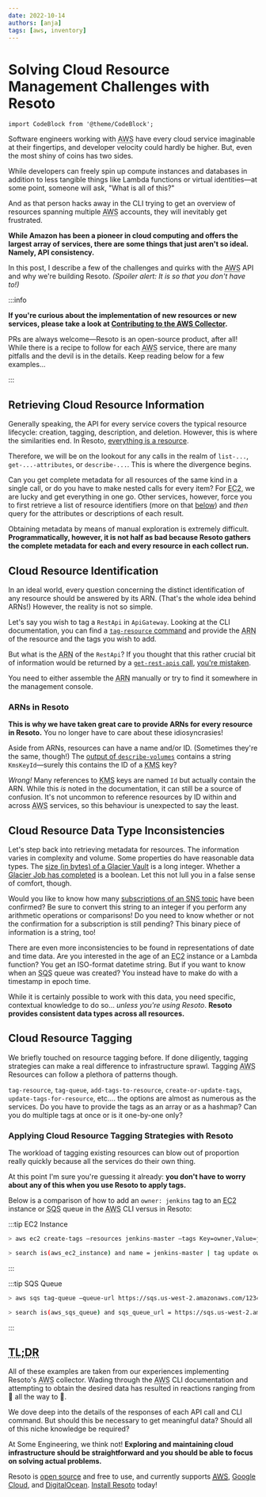 ```yaml
---
date: 2022-10-14
authors: [anja]
tags: [aws, inventory]
---
```


# Solving Cloud Resource Management Challenges with Resoto

```mdx-code-block
import CodeBlock from '@theme/CodeBlock';
```

Software engineers working with <abbr title="Amazon Web Services">AWS</abbr> have every cloud service imaginable at their fingertips, and developer velocity could hardly be higher. But, even the most shiny of coins has two sides.

While developers can freely spin up compute instances and databases in addition to less tangible things like Lambda functions or virtual identities—at some point, someone will ask, "What is all of this?"

And as that person hacks away in the CLI trying to get an overview of resources spanning multiple <abbr title="Amazon Web Services">AWS</abbr> accounts, they will inevitably get frustrated.

**While Amazon has been a pioneer in cloud computing and offers the largest array of services, there are some things that just aren't so ideal. Namely, API consistency.**

In this post, I describe a few of the challenges and quirks with the <abbr title="Amazon Web Services">AWS</abbr> API and why we're building Resoto. _(Spoiler alert: It is so that you don't have to!)_

<!--truncate-->

:::info

**If you're curious about the implementation of new resources or new services, please take a look at [Contributing to the AWS Collector](/docs/contributing/plugins/aws).**

PRs are always welcome—Resoto is an open-source product, after all! While there is a recipe to follow for each <abbr title="Amazon Web Services">AWS</abbr> service, there are many pitfalls and the devil is in the details. Keep reading below for a few examples…

:::

## Retrieving Cloud Resource Information

Generally speaking, the API for every service covers the typical resource lifecycle: creation, tagging, description, and deletion. However, this is where the similarities end. In Resoto, [everything is a resource](../multi-cloud-resource-management-with-resoto/index.mdx).

Therefore, we will be on the lookout for any calls in the realm of `list-...`, `get-...-attributes`, or `describe-...`. This is where the divergence begins.

Can you get complete metadata for all resources of the same kind in a single call, or do you have to make nested calls for every item? For <abbr title="Elastic Compute Cloud">EC2</abbr>, we are lucky and get everything in one go. Other services, however, force you to first retrieve a list of resource identifiers (more on that [below](#cloud-resource-identification)) and _then_ query for the attributes or descriptions of each result.

Obtaining metadata by means of manual exploration is extremely difficult. **Programmatically, however, it is not half as bad because Resoto gathers the complete metadata for each and every resource in each collect run.**

## Cloud Resource Identification

In an ideal world, every question concerning the distinct identification of any resource should be answered by its ARN. (That's the whole idea behind ARNs!) However, the reality is not so simple.

Let's say you wish to tag a `RestApi` in `ApiGateway`. Looking at the CLI documentation, you can find a [`tag-resource` command](https://awscli.amazonaws.com/v2/documentation/api/latest/reference/apigateway/tag-resource.html) and provide the <abbr title="Amazon Resource Name">ARN</abbr> of the resource and the tags you wish to add.

But what is the <abbr title="Amazon Resource Name">ARN</abbr> of the `RestApi`? If you thought that this rather crucial bit of information would be returned by a [`get-rest-apis` call](https://awscli.amazonaws.com/v2/documentation/api/latest/reference/apigateway/get-rest-apis.html), [you're mistaken](https://awscli.amazonaws.com/v2/documentation/api/latest/reference/apigateway/get-rest-apis.html#output).

You need to either assemble the <abbr title="Amazon Resource Name">ARN</abbr> manually or try to find it somewhere in the management console.

### ARNs in Resoto

**This is why we have taken great care to provide ARNs for every resource in Resoto.** You no longer have to care about these idiosyncrasies!

Aside from ARNs, resources can have a name and/or ID. (Sometimes they're the same, though!) The [output of `describe-volumes`](https://awscli.amazonaws.com/v2/documentation/api/latest/reference/ec2/describe-volumes.html#output) contains a string `KmsKeyId`—surely this contains the ID of a <abbr title="Key Management Service">KMS</abbr> key?

_Wrong!_ Many references to <abbr title="Key Management Service">KMS</abbr> keys are named `Id` but actually contain the ARN. While this _is_ noted in the documentation, it can still be a source of confusion. It's not uncommon to reference resources by ID within and across <abbr title="Amazon Web Services">AWS</abbr> services, so this behaviour is unexpected to say the least.

## Cloud Resource Data Type Inconsistencies

Let's step back into retrieving metadata for resources. The information varies in complexity and volume. Some properties do have reasonable data types. The [size (in bytes) of a Glacier Vault](https://awscli.amazonaws.com/v2/documentation/api/latest/reference/glacier/describe-vault.html#output) is a long integer. Whether a [Glacier Job has completed](https://awscli.amazonaws.com/v2/documentation/api/latest/reference/glacier/describe-job.html#output) is a boolean. Let this not lull you in a false sense of comfort, though.

Would you like to know how many [subscriptions of an SNS topic](https://awscli.amazonaws.com/v2/documentation/api/latest/reference/sns/get-topic-attributes.html#output) have been confirmed? Be sure to convert this string to an integer if you perform any arithmetic operations or comparisons! Do you need to know whether or not the confirmation for a subscription is still pending? This binary piece of information is a string, too!

There are even more inconsistencies to be found in representations of date and time data. Are you interested in the age of an <abbr title="Elastic Compute Cloud">EC2</abbr> instance or a Lambda function? You get an ISO-format datetime string. But if you want to know when an <abbr title="Simple Queue Service">SQS</abbr> queue was created? You instead have to make do with a timestamp in epoch time.

While it is certainly possible to work with this data, you need specific, contextual knowledge to do so… _unless you're using Resoto_. **Resoto provides consistent data types across all resources.**

## Cloud Resource Tagging

We briefly touched on resource tagging before. If done diligently, tagging strategies can make a real difference to infrastructure sprawl. Tagging <abbr title="Amazon Web Services">AWS</abbr> Resources can follow a plethora of patterns though.

`tag-resource`, `tag-queue`, `add-tags-to-resource`, `create-or-update-tags`, `update-tags-for-resource`, etc.… the options are almost as numerous as the services. Do you have to provide the tags as an array or as a hashmap? Can you do multiple tags at once or is it one-by-one only?

### Applying Cloud Resource Tagging Strategies with Resoto

The workload of tagging existing resources can blow out of proportion really quickly because all the services do their own thing.

At this point I'm sure you're guessing it already: **you don't have to worry about any of this when you use Resoto to apply tags.**

Below is a comparison of how to add an `owner: jenkins` tag to an <abbr title="Elastic Compute Cloud">EC2</abbr> instance or <abbr title="Simple Queue Service">SQS</abbr> queue in the <abbr title="Amazon Web Services">AWS</abbr> CLI versus in Resoto:

:::tip EC2 Instance

```bash title="Tagging in the AWS CLI 😒"
> aws ec2 create-tags –resources jenkins-master –tags Key=owner,Value=jenkins
```

```bash title="Tagging in Resoto 💜"
> search is(aws_ec2_instance) and name = jenkins-master | tag update owner jenkins
```

:::

:::tip SQS Queue

```bash title="Tagging in the AWS CLI 😒"
> aws sqs tag-queue –queue-url https://sqs.us-west-2.amazonaws.com/123456789012/MyQueue –tags owner=jenkins
```

```bash title="Tagging in Resoto 💜"
> search is(aws_sqs_queue) and sqs_queue_url = https://sqs.us-west-2.amazonaws.com/123456789012/MyQueue | tag update owner jenkins
```

:::

## <abbr title="too long; didn't read">TL;DR</abbr>

All of these examples are taken from our experiences implementing Resoto's <abbr title="Amazon Web Services">AWS</abbr> collector. Wading through the <abbr title="Amazon Web Services">AWS</abbr> CLI documentation and attempting to obtain the desired data has resulted in reactions ranging from 🤨 all the way to 🤬.

We dove deep into the details of the responses of each API call and CLI command. But should this be necessary to get meaningful data? Should all of this niche knowledge be required?

At Some Engineering, we think not! **Exploring and maintaining cloud infrastructure should be straightforward and you should be able to focus on solving actual problems.**

Resoto is [open source](https://github.com/someengineering/resoto/blob/main/LICENSE) and free to use, and currently supports [<abbr title="Amazon Web Services">AWS</abbr>](/docs/how-to-guides/data-sources/collect-aws-resource-data), [Google Cloud](/docs/how-to-guides/data-sources/collect-google-cloud-resource-data), and [DigitalOcean](/docs/how-to-guides/data-sources/collect-digitalocean-resource-data). [Install Resoto](/docs/getting-started/install-resoto) today!
